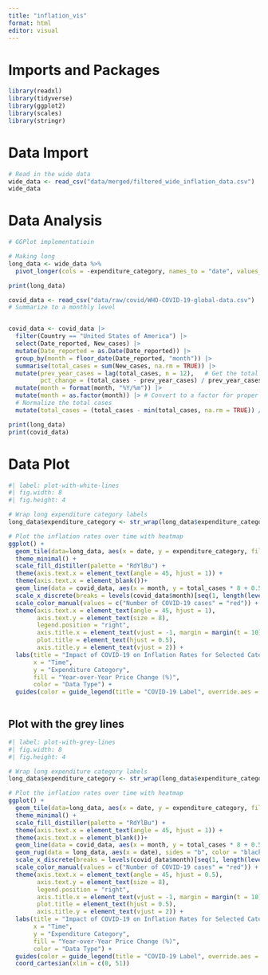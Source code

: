 ```yaml
---
title: "inflation_vis"
format: html
editor: visual
---
```


# Imports and Packages

```r
library(readxl)
library(tidyverse)
library(ggplot2)
library(scales)
library(stringr)
```

# Data Import

```r

# Read in the wide data
wide_data <- read_csv("data/merged/filtered_wide_inflation_data.csv")
wide_data
```

# Data Analysis

```r
# GGPlot implementatioin

# Making long
long_data <- wide_data %>%
  pivot_longer(cols = -expenditure_category, names_to = "date", values_to = "inflation_rate")

print(long_data)

covid_data <- read_csv("data/raw/covid/WHO-COVID-19-global-data.csv")
# Summarize to a monthly level


covid_data <- covid_data |>
  filter(Country == "United States of America") |>
  select(Date_reported, New_cases) |>
  mutate(Date_reported = as.Date(Date_reported)) |>
  group_by(month = floor_date(Date_reported, "month")) |>
  summarise(total_cases = sum(New_cases, na.rm = TRUE)) |>
  mutate(prev_year_cases = lag(total_cases, n = 12),   # Get the total cases from the previous year  
         pct_change = (total_cases - prev_year_cases) / prev_year_cases * 100) |> # Calculate the percent change
  mutate(month = format(month, "%Y/%m")) |> 
  mutate(month = as.factor(month)) |> # Convert to a factor for proper alignment with non-date format
  # Normalize the total cases
  mutate(total_cases = (total_cases - min(total_cases, na.rm = TRUE)) / (max(total_cases, na.rm = TRUE) - min(total_cases, na.rm =TRUE))) 

print(long_data)
print(covid_data)
```

# Data Plot
```r
#| label: plot-with-white-lines
#| fig.width: 8
#| fig.height: 4

# Wrap long expenditure category labels
long_data$expenditure_category <- str_wrap(long_data$expenditure_category, width = 20)

# Plot the inflation rates over time with heatmap
ggplot() +
  geom_tile(data=long_data, aes(x = date, y = expenditure_category, fill = inflation_rate), color = "white") +
  theme_minimal() +
  scale_fill_distiller(palette = "RdYlBu") +
  theme(axis.text.x = element_text(angle = 45, hjust = 1)) +
  theme(axis.text.x = element_blank())+
  geom_line(data = covid_data, aes(x = month, y = total_cases * 8 + 0.5, group = 1, color = "Number of COVID-19 cases")) +
  scale_x_discrete(breaks = levels(covid_data$month)[seq(1, length(levels(covid_data$month)), by = 3)]) +
  scale_color_manual(values = c("Number of COVID-19 cases" = "red")) +
  theme(axis.text.x = element_text(angle = 45, hjust = 1),
        axis.text.y = element_text(size = 8),
        legend.position = "right",
        axis.title.x = element_text(vjust = -1, margin = margin(t = 10)),
        plot.title = element_text(hjust = 0.5),
        axis.title.y = element_text(vjust = 2)) +
  labs(title = "Impact of COVID-19 on Inflation Rates for Selected Categories Over Time",
       x = "Time",
       y = "Expenditure Category",
       fill = "Year-over-Year Price Change (%)",
       color = "Data Type") +
  guides(color = guide_legend(title = "COVID-19 Label", override.aes = list(linetype = c("solid"))))



```

## Plot with the grey lines

```r
#| label: plot-with-grey-lines
#| fig.width: 8
#| fig.height: 4

# Wrap long expenditure category labels
long_data$expenditure_category <- str_wrap(long_data$expenditure_category, width = 20)

# Plot the inflation rates over time with heatmap
ggplot() +
  geom_tile(data=long_data, aes(x = date, y = expenditure_category, fill = inflation_rate), color = "grey90", size = 0.1) +
  theme_minimal() +
  scale_fill_distiller(palette = "RdYlBu") +
  theme(axis.text.x = element_text(angle = 45, hjust = 1)) +
  theme(axis.text.x = element_blank())+
  geom_line(data = covid_data, aes(x = month, y = total_cases * 8 + 0.5, group = 1, color = "Number of COVID-19 cases")) +
  geom_rug(data = long_data, aes(x = date), sides = "b", color = "black", size = 0.5) +
  scale_x_discrete(breaks = levels(covid_data$month)[seq(1, length(levels(covid_data$month)), by = 3)]) +
  scale_color_manual(values = c("Number of COVID-19 cases" = "red")) +
  theme(axis.text.x = element_text(angle = 45, hjust = 0.5),
        axis.text.y = element_text(size = 8),
        legend.position = "right",
        axis.title.x = element_text(vjust = -1, margin = margin(t = 10)),
        plot.title = element_text(hjust = 0.5),
        axis.title.y = element_text(vjust = 2)) +
  labs(title = "Impact of COVID-19 on Inflation Rates for Selected Categories Over Time",
       x = "Time",
       y = "Expenditure Category",
       fill = "Year-over-Year Price Change (%)",
       color = "Data Type") +
  guides(color = guide_legend(title = "COVID-19 Label", override.aes = list(linetype = c("solid")))) +
  coord_cartesian(xlim = c(0, 51))



```